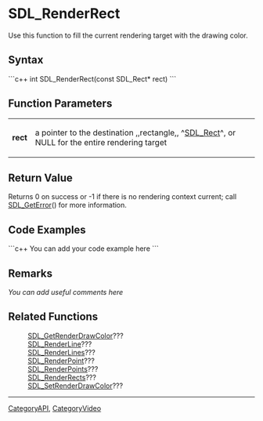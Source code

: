 <!-- pragma section-numbers off -->
<!-- pragma disable-camelcase -->

= SDL_RenderRect =
Use this function to fill the current rendering target with the drawing color.


== Syntax ==
```c++
int SDL_RenderRect(const SDL_Rect* rect)
```

== Function Parameters ==
{|
|'''rect'''
|a pointer to the destination ,,rectangle,, ^[[SDL_Rect]]^, or NULL for the entire rendering target
|}

== Return Value ==
Returns 0 on success or -1 if there is no rendering context current; call [[SDL_GetError]]() for more information.

== Code Examples ==
```c++
You can add your code example here
```

== Remarks ==
''You can add useful comments here''

== Related Functions ==
:[[SDL_GetRenderDrawColor]]???
:[[SDL_RenderLine]]???
:[[SDL_RenderLines]]???
:[[SDL_RenderPoint]]???
:[[SDL_RenderPoints]]???
:[[SDL_RenderRects]]???
:[[SDL_SetRenderDrawColor]]???

----
[[CategoryAPI]], [[CategoryVideo]]
